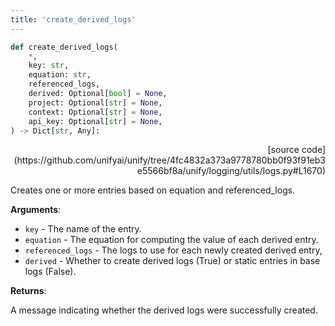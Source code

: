 ```yaml
---
title: 'create_derived_logs'
---
```


```python
def create_derived_logs(
    *,
    key: str,
    equation: str,
    referenced_logs,
    derived: Optional[bool] = None,
    project: Optional[str] = None,
    context: Optional[str] = None,
    api_key: Optional[str] = None,
) -> Dict[str, Any]:
```

<p align="right">[source code](https://github.com/unifyai/unify/tree/4fc4832a373a9778780bb0f93f91eb3e5566bf8a/unify/logging/utils/logs.py#L1670)</p>

Creates one or more entries based on equation and referenced_logs.

**Arguments**:

- `key` - The name of the entry.
- `equation` - The equation for computing the value of each derived entry.
- `referenced_logs` - The logs to use for each newly created derived entry,
- `derived` - Whether to create derived logs (True) or static entries in base logs (False).



**Returns**:

A message indicating whether the derived logs were successfully created.
